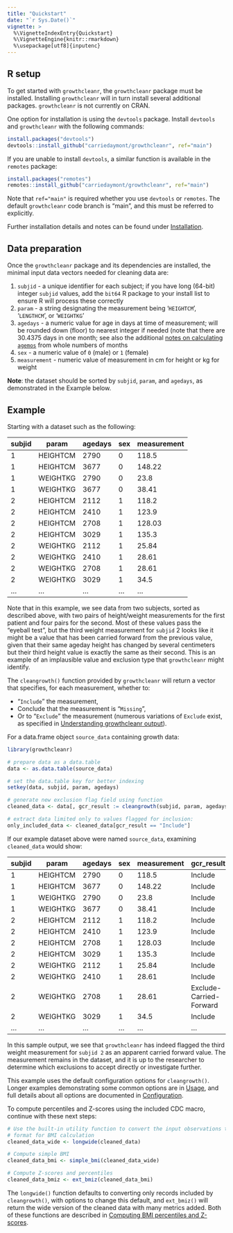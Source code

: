 ```yaml
---
title: "Quickstart"
date: "`r Sys.Date()`"
vignette: >
  %\VignetteIndexEntry{Quickstart}
  %\VignetteEngine{knitr::rmarkdown}
  %\usepackage[utf8]{inputenc}
---
```


## R setup

To get started with `growthcleanr`, the `growthcleanr` package must be
installed. Installing `growthcleanr` will in turn install several additional
packages. `growthcleanr` is not currently on CRAN.

One option for installation is using the `devtools` package. Install `devtools`
and `growthcleanr` with the following commands:

```r
install.packages("devtools")
devtools::install_github("carriedaymont/growthcleanr", ref="main")
```

If you are unable to install `devtools`, a similar function is available in the
`remotes` package:

```r
install.packages("remotes")
remotes::install_github("carriedaymont/growthcleanr", ref="main")
```

Note that `ref="main"` is required whether you use `devtools` or `remotes`. The
default `growthcleanr` code branch is "main", and this must be referred to
explicitly.

Further installation details and notes can be found under
[Installation](installation.html).

## Data preparation

Once the `growthcleanr` package and its dependencies are installed, the minimal
input data vectors needed for cleaning data are:

1. `subjid` - a unique identifier for each subject; if you have long (64-bit)
   integer `subjid` values, add the `bit64` R package to your install list to
   ensure R will process these correctly
2. `param` - a string designating the measurement being '`HEIGHTCM`',
   '`LENGTHCM`', or '`WEIGHTKG`'
3. `agedays` - a numeric value for age in days at time of measurement; will be
   rounded down (floor) to nearest integer if needed (note that there are
   30.4375 days in one month; see also the additional
   [notes on calculating `agemos`](https://www.cdc.gov/nccdphp/dnpao/growthcharts/resources/sas.htm)
   from whole numbers of months
4. `sex` - a numeric value of `0` (male) or `1` (female)
5. `measurement` - numeric value of measurement in cm for height or kg for
   weight

**Note**: the dataset should be sorted by `subjid`, `param`, and `agedays`, as
demonstrated in the Example below.

## Example

Starting with a dataset such as the following:

| subjid | param    | agedays | sex | measurement |
| ------ | -------- | ------- | --- | ----------- |
| 1      | HEIGHTCM | 2790    | 0   | 118.5       |
| 1      | HEIGHTCM | 3677    | 0   | 148.22      |
| 1      | WEIGHTKG | 2790    | 0   | 23.8        |
| 1      | WEIGHTKG | 3677    | 0   | 38.41       |
| 2      | HEIGHTCM | 2112    | 1   | 118.2       |
| 2      | HEIGHTCM | 2410    | 1   | 123.9       |
| 2      | HEIGHTCM | 2708    | 1   | 128.03      |
| 2      | HEIGHTCM | 3029    | 1   | 135.3       |
| 2      | WEIGHTKG | 2112    | 1   | 25.84       |
| 2      | WEIGHTKG | 2410    | 1   | 28.61       |
| 2      | WEIGHTKG | 2708    | 1   | 28.61       |
| 2      | WEIGHTKG | 3029    | 1   | 34.5        |
| ...    | ...      | ...     | ... | ...         |

Note that in this example, we see data from two subjects, sorted as described
above, with two pairs of height/weight measurements for the first patient and
four pairs for the second. Most of these values pass the "eyeball test", but the
third weight measurement for `subjid` 2 looks like it might be a value that has
been carried forward from the previous value, given that their same ageday
height has changed by several centimeters but their third height value is
exactly the same as their second. This is an example of an implausible value and
exclusion type that `growthcleanr` might identify.

The `cleangrowth()` function provided by `growthcleanr` will return a vector
that specifies, for each measurement, whether to:

- "`Include`" the measurement,
- Conclude that the measurement is "`Missing`",
- Or to "`Exclude`" the measurement (numerous variations of `Exclude` exist, as
  specified in [Understanding growthcleanr output](output.html)).

For a data.frame object `source_data` containing growth data:

```r
library(growthcleanr)

# prepare data as a data.table
data <- as.data.table(source_data)

# set the data.table key for better indexing
setkey(data, subjid, param, agedays)

# generate new exclusion flag field using function
cleaned_data <- data[, gcr_result := cleangrowth(subjid, param, agedays, sex, measurement)]

# extract data limited only to values flagged for inclusion:
only_included_data <- cleaned_data[gcr_result == "Include"]
```

If our example dataset above were named `source_data`, examining `cleaned_data`
would show:

| subjid | param    | agedays | sex | measurement | gcr_result              |
| ------ | -------- | ------- | --- | ----------- | ----------------------- |
| 1      | HEIGHTCM | 2790    | 0   | 118.5       | Include                 |
| 1      | HEIGHTCM | 3677    | 0   | 148.22      | Include                 |
| 1      | WEIGHTKG | 2790    | 0   | 23.8        | Include                 |
| 1      | WEIGHTKG | 3677    | 0   | 38.41       | Include                 |
| 2      | HEIGHTCM | 2112    | 1   | 118.2       | Include                 |
| 2      | HEIGHTCM | 2410    | 1   | 123.9       | Include                 |
| 2      | HEIGHTCM | 2708    | 1   | 128.03      | Include                 |
| 2      | HEIGHTCM | 3029    | 1   | 135.3       | Include                 |
| 2      | WEIGHTKG | 2112    | 1   | 25.84       | Include                 |
| 2      | WEIGHTKG | 2410    | 1   | 28.61       | Include                 |
| 2      | WEIGHTKG | 2708    | 1   | 28.61       | Exclude-Carried-Forward |
| 2      | WEIGHTKG | 3029    | 1   | 34.5        | Include                 |
| ...    | ...      | ...     | ... | ...         | ...                     |

In this sample output, we see that `growthcleanr` has indeed flagged the third
weight measurement for `subjid 2` as an apparent carried forward value. The
measurement remains in the dataset, and it is up to the researcher to determine
which exclusions to accept directly or investigate further.

This example uses the default configuration options for `cleangrowth()`. Longer
examples demonstrating some common options are in [Usage](usage.html), and full
details about all options are documented in
[Configuration](configuration.html).

To compute percentiles and Z-scores using the included CDC macro, continue with
these next steps:

```r
# Use the built-in utility function to convert the input observations to wide
# format for BMI calculation
cleaned_data_wide <- longwide(cleaned_data)

# Compute simple BMI
cleaned_data_bmi <- simple_bmi(cleaned_data_wide)

# Compute Z-scores and percentiles
cleaned_data_bmiz <- ext_bmiz(cleaned_data_bmi)
```

The `longwide()` function defaults to converting only records included by
`cleangrowth()`, with options to change this default, and `ext_bmiz()` will
return the wide version of the cleaned data with many metrics added. Both of
these functions are described in
[Computing BMI percentiles and Z-scores](utilities.html).

